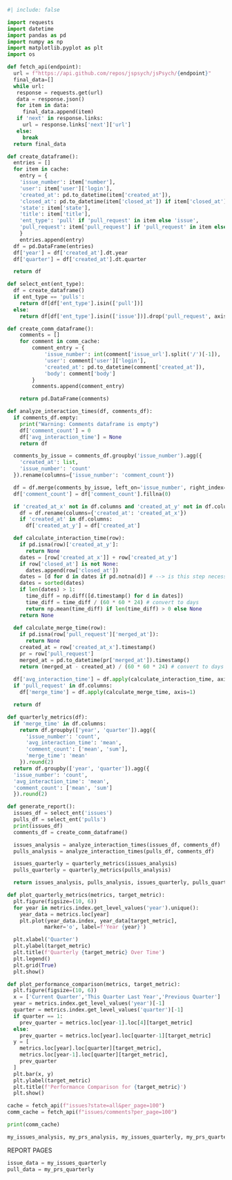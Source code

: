```python
#| include: false

import requests
import datetime
import pandas as pd
import numpy as np
import matplotlib.pyplot as plt
import os

def fetch_api(endpoint):
  url = f"https://api.github.com/repos/jspsych/jsPsych/{endpoint}"
  final_data=[]
  while url:
   response = requests.get(url)
   data = response.json()
   for item in data:
     final_data.append(item)
   if 'next' in response.links:
     url = response.links['next']['url']
   else:
     break
  return final_data

def create_dataframe():
  entries = []
  for item in cache:
    entry = {
    'issue_number': item['number'],
    'user': item['user']['login'],
    'created_at': pd.to_datetime(item['created_at']),
    'closed_at': pd.to_datetime(item['closed_at']) if item['closed_at'] else None,
    'state': item['state'],
    'title': item['title'],
    'ent_type': 'pull' if 'pull_request' in item else 'issue',
    'pull_request': item['pull_request'] if 'pull_request' in item else None
    }
    entries.append(entry)
  df = pd.DataFrame(entries)
  df['year'] = df['created_at'].dt.year
  df['quarter'] = df['created_at'].dt.quarter

  return df

def select_ent(ent_type):
  df = create_dataframe()
  if ent_type == 'pulls':
    return df[df['ent_type'].isin(['pull'])]
  else:
    return df[df['ent_type'].isin(['issue'])].drop('pull_request', axis=1)

def create_comm_dataframe():
    comments = []
    for comment in comm_cache:
        comment_entry = {
            'issue_number': int(comment['issue_url'].split('/')[-1]),
            'user': comment['user']['login'],
            'created_at': pd.to_datetime(comment['created_at']),
            'body': comment['body']
        }
        comments.append(comment_entry)

    return pd.DataFrame(comments)

def analyze_interaction_times(df, comments_df):
  if comments_df.empty:
    print("Warning: Comments dataframe is empty")
    df['comment_count'] = 0
    df['avg_interaction_time'] = None
    return df

  comments_by_issue = comments_df.groupby('issue_number').agg({
    'created_at': list,
    'issue_number': 'count'
  }).rename(columns={'issue_number': 'comment_count'})

  df = df.merge(comments_by_issue, left_on='issue_number', right_index=True, how='left')
  df['comment_count'] = df['comment_count'].fillna(0)

  if 'created_at_x' not in df.columns and 'created_at_y' not in df.columns:
    df = df.rename(columns={'created_at': 'created_at_x'})
    if 'created_at' in df.columns:
      df['created_at_y'] = df['created_at']

  def calculate_interaction_time(row):
    if pd.isna(row)['created_at_y']:
      return None
    dates = [row['created_at_x']] + row['created_at_y']
    if row['closed_at'] is not None:
      dates.append(row['closed_at'])
    dates = [d for d in dates if pd.notna(d)] # --> is this step necessary?
    dates = sorted(dates)
    if len(dates) > 1:
      time_diff = np.diff([d.timestamp() for d in dates])
      time_diff = time_diff / (60 * 60 * 24) # convert to days
      return np.mean(time_diff) if len(time_diff) > 0 else None
    return None
  
  def calculate_merge_time(row):
    if pd.isna(row['pull_request']['merged_at']):
      return None
    created_at = row['created_at_x'].timestamp()
    pr = row['pull_request']
    merged_at = pd.to_datetime(pr['merged_at']).timestamp()
    return (merged_at - created_at) / (60 * 60 * 24) # convert to days
  
  df['avg_interaction_time'] = df.apply(calculate_interaction_time, axis=1)
  if 'pull_request' in df.columns:
    df['merge_time'] = df.apply(calculate_merge_time, axis=1)

  return df

def quarterly_metrics(df):
  if 'merge_time' in df.columns:
    return df.groupby(['year', 'quarter']).agg({
      'issue_number': 'count',
      'avg_interaction_time': 'mean',
      'comment_count': ['mean', 'sum'],
      'merge_time': 'mean'
    }).round(2)
  return df.groupby(['year', 'quarter']).agg({
  'issue_number': 'count',
  'avg_interaction_time': 'mean',
  'comment_count': ['mean', 'sum']
  }).round(2)

def generate_report():
  issues_df = select_ent('issues')
  pulls_df = select_ent('pulls')
  print(issues_df)
  comments_df = create_comm_dataframe()

  issues_analysis = analyze_interaction_times(issues_df, comments_df)
  pulls_analysis = analyze_interaction_times(pulls_df, comments_df)

  issues_quarterly = quarterly_metrics(issues_analysis)
  pulls_quarterly = quarterly_metrics(pulls_analysis)

  return issues_analysis, pulls_analysis, issues_quarterly, pulls_quarterly

def plot_quarterly_metrics(metrics, target_metric):
  plt.figure(figsize=(10, 6))
  for year in metrics.index.get_level_values('year').unique():
    year_data = metrics.loc[year]
    plt.plot(year_data.index, year_data[target_metric],
            marker='o', label=f'Year {year}')

  plt.xlabel('Quarter')
  plt.ylabel(target_metric)
  plt.title(f'Quarterly {target_metric} Over Time')
  plt.legend()
  plt.grid(True)
  plt.show()

def plot_performance_comparison(metrics, target_metric):
  plt.figure(figsize=(10, 6))
  x = ['Current Quarter','This Quarter Last Year','Previous Quarter']
  year = metrics.index.get_level_values('year')[-1]
  quarter = metrics.index.get_level_values('quarter')[-1]
  if quarter == 1:
    prev_quarter = metrics.loc[year-1].loc[4][target_metric]
  else:
    prev_quarter = metrics.loc[year].loc[quarter-1][target_metric]
  y = [
    metrics.loc[year].loc[quarter][target_metric], 
    metrics.loc[year-1].loc[quarter][target_metric],
    prev_quarter
  ]
  plt.bar(x, y)
  plt.ylabel(target_metric)
  plt.title(f'Performance Comparison for {target_metric}')
  plt.show()

cache = fetch_api(f"issues?state=all&per_page=100")
comm_cache = fetch_api(f"issues/comments?per_page=100")

print(comm_cache)

my_issues_analysis, my_prs_analysis, my_issues_quarterly, my_prs_quarterly = generate_report()
```

REPORT PAGES
```python
issue_data = my_issues_quarterly
pull_data = my_prs_quarterly
```
